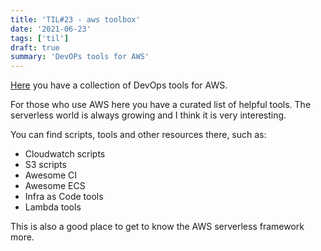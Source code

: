 ```yaml
---
title: 'TIL#23 - aws toolbox'
date: '2021-06-23'
tags: ['til']
draft: true
summary: 'DevOPs tools for AWS'
---
```


[Here](https://github.com/dannysteenman/aws-toolbox) you have a collection of DevOps tools for AWS.

For those who use AWS here you have a curated list of helpful tools.
The serverless world is always growing and I think it is very interesting.

You can find scripts, tools and other resources there, such as:

- Cloudwatch scripts
- S3 scripts
- Awesome CI
- Awesome ECS
- Infra as Code tools
- Lambda tools

This is also a good place to get to know the AWS serverless framework more.
